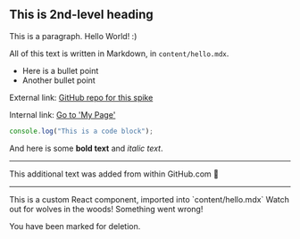 
## This is 2nd-level heading

This is a paragraph. Hello World! :)

All of this text is written in Markdown, in `content/hello.mdx`.

- Here is a bullet point
- Another bullet point

External link: [GitHub repo for this spike](https://github.com/hortfrancis/next-mdx-spike-01)

Internal link: [Go to 'My Page'](/my-page)

```javascript
console.log("This is a code block");
```

And here is some **bold text** and _italic text_.

---

This additional text was added from within GitHub.com 🚀

---

<Card title="Info card" type="info">
  This is a custom React component, imported into `content/hello.mdx`
</Card>

<Card title="Warning card" type="warning">
  Watch out for wolves in the woods!
</Card>

<Card title="Error card" type="error">
  Something went wrong!

You have been marked for deletion.

</Card>
